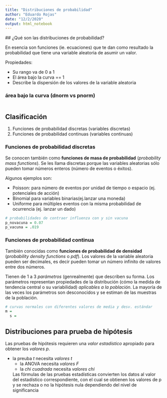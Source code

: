 ```yaml
---
title: "Distribuciones de probabilidad"
author: "Eduardo Rojas"
date: "12/2/2020"
output: html_notebook
---
```


  ## ¿Qué son las distribuciones de probabilidad?

  En esencia son funciones (ie. ecuaciones) que te dan como resultado la probabilidad que tiene una variable aleatoria de asumir un valor.

Propiedades:

* Su rango va de 0 a 1
* El área bajo la curva == 1
* Describe la dispersión de los valores de la variable aleatoria

### área bajo la curva (dnorm vs pnorm)
```r


```


## Clasificación

1. Funciones de probabilidad discretas (variables discretas)
2. Funciones de probabilidad continuas (variables continuas)

### Funciones de probabilidad discretas
Se conocen también como **funciones de masa de probabilidad** (*probability mass functions*). Se les llama discretas porque las variables aleatorias sólo pueden tomar números enteros (número de eventos o éxitos).

Algunos ejemplos son:

  - Poisson: para número de eventos por unidad de tiempo o espacio (ej. potenciales de acción)
- Binomial para variables binarias(ej.lanzar una moneda)
- Uniforme para múltiples eventos con la misma probabilidad de ocurrencia (ej. lanzar un dado)

```r
# probabilidades de contraer influenza con y sin vacuna
p_novacuna = 0.07
p_vacuna = .019


```


### Funciones de probabilidad continua
También conocidas como **funciones de probabilidad de densidad** (*probability density functions* o *pdf*). Los valores de la variable aleatoria pueden ser decimales, es decir pueden tomar un número infinito de valores entre dos números.

Tienen  de 1 a 3 *parámetros* (genrealmente) que describen su forma. Los parámetros representan propiedades de la distribución (cómo la medida de tendencia central o su variabilidad) *aplicables a la población*. La mayoría de las veces los parámetros son desconocidos y se estiman de las muestras de la población.

```r
# curvas normales con diferentes valores de media y desv. estándar
m =
  s =


  ```

## Distribuciones para prueba de hipótesis
Las pruebas de hipótesis requieren una *valor estadístico* apropiado para obtener los *valores p*.

- la preuba *t* necesita *valores t*
  - la ANOVA necesita *valores F*
  - la *chi cuadrada* necesita *valores chi*

  Las fórmulas de las pruebas estadísticas convierten los datos al valor del estadístico correspondiente, con el cual se obtienen los valores de p y se rechaza o no la hipótesis nula dependiendo del nivel de significancia

```r

```


